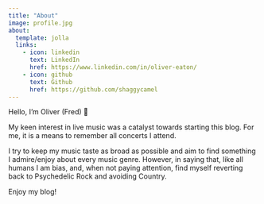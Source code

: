 ```yaml
---
title: "About"
image: profile.jpg
about:
  template: jolla
  links:
    - icon: linkedin
      text: LinkedIn
      href: https://www.linkedin.com/in/oliver-eaton/
    - icon: github
      text: Github
      href: https://github.com/shaggycamel
---
```


Hello, I'm Oliver (Fred) 🙂

My keen interest in live music was a catalyst towards starting this blog. For me, it is a means to remember all concerts I attend. 

I try to keep my music taste as broad as possible and aim to find something I admire/enjoy about every music genre. However, in saying that, like all humans I am bias, and, when not paying attention, find myself reverting back to Psychedelic Rock and avoiding Country. 

Enjoy my blog!